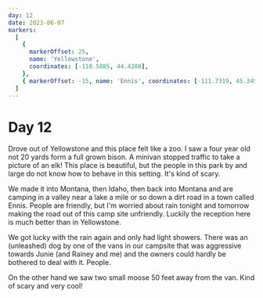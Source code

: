 ```yaml
---
day: 12
date: 2023-06-07
markers:
  [
    {
      markerOffset: 25,
      name: 'Yellowstone',
      coordinates: [-110.5885, 44.4280],
    },
    { markerOffset: -15, name: 'Ennis', coordinates: [-111.7319, 45.3491] },
  ]
---
```


# Day 12

Drove out of Yellowstone and this place felt like a zoo. I saw a four year old not 20 yards form a full grown bison. A minivan stopped traffic to take a picture of an elk! This place is beautiful, but the people in this park by and large do not know how to behave in this setting. It's kind of scary.

We made it into Montana, then Idaho, then back into Montana and are camping in a valley near a lake a mile or so down a dirt road in a town called Ennis. People are friendly, but I'm worried about rain tonight and tomorrow making the road out of this camp site unfriendly. Luckily the reception here is much better than in Yellowstone.

We got lucky with the rain again and only had light showers. There was an (unleashed) dog by one of the vans in our campsite that was aggressive towards Junie (and Rainey and me) and the owners could hardly be bothered to deal with it. People.

On the other hand we saw two small moose 50 feet away from the van. Kind of scary and very cool!
